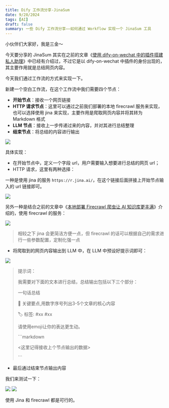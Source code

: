 ```yaml
---
title: Dify 工作流分享-JinaSum
date: 9/28/2024
tags: [AI]
draft: false
summary: 一些 Dify 工作流分享——如何通过 Workflow 实现一个 JinaSum 工具
---
```


小伙伴们大家好，我是三金～

今天要分享的 JinaSum 其实在之前的文章《[使用 dify-on-wechat 中的插件搭建私人助理](http://mp.weixin.qq.com/s?__biz=MzUyODkwNTg3MA==\&mid=2247485369\&idx=1\&sn=566913a7bb22739cebc50bf553f029ab\&chksm=fa686458cd1fed4e39edfddbdb9625eb3c9fd253f69c043bbe8416683c980734f52c0325dd40\&scene=21#wechat_redirect)》中已经有介绍过，不过它是以 dify-on-wechat 中插件的身份出现的，其主要作用就是总结网页内容。

今天我们通过工作流的方式来实现一下。

新建一个空白工作流，在这个工作流中我们需要四个节点：

*   **开始节点**：接收一个网页链接
*   **HTTP 请求节点**：这里可以通过之前我们部署的本地 firecrawl 服务来实现，也可以选择使用 jina 来实现，主要作用是爬取网页内容并将其转为 Markdown 格式
*   **LLM 节点**：接收上一步传递过来的内容，并对其进行总结整理
*   **结束节点**：将总结的内容进行输出

![](https://note.ihsxu.com/api/imgs/1727504618455.webp)

具体实现：

*   在开始节点中，定义一个字段 url，用户需要输入想要进行总结的网页 url；
*   HTTP 请求，这里有两种选择：

一种是使用 jina 的服务 `https://r.jina.ai/`，在这个链接后面拼接上开始节点输入的 url 链接即可。

![](https://note.ihsxu.com/api/imgs/1727504918535.webp)

另外一种是结合之前的文章中《[本地部署 Firecrawl 爬虫让 AI 知识库更丰满](https://mp.weixin.qq.com/s?__biz=MzUyODkwNTg3MA==\&mid=2247485446\&idx=1\&sn=b0680e49ec1a8ac7e3727721fd67536b\&chksm=fa686be7cd1fe2f1a23553e4b4f6aacc9418bf2081656844143d1313eccc3e52b2be09a68442#rd)》介绍的，使用 firecrawl 的服务：

![](https://note.ihsxu.com/api/imgs/1727505311699.webp)

> 相较之下 jina 会更简洁方便一点，但 firecrawl 的话可以根据自己的需求进行一些参数配置，定制化强一点

*   将爬取到的网页内容输出到 LLM 中，在 LLM 中预设好提示词即可：

![](https://note.ihsxu.com/api/imgs/1727505489443.webp)

> 提示词：
>
> 我需要对下面的文本进行总结，总结输出包括以下三个部分：
>
> 一句话总结
>
> 🔑 关键要点,用数字序号列出3-5个文章的核心内容
>
> 🏷 标签: #xx #xx
>
> 请使用emoji让你的表达更生动。
>
>
>
> \`\`\`markdown
>
> <这里记得接收上个节点输出的数据>
>
> \`\`\`

*   最后通过结束节点输出内容

我们来测试一下：

![](https://note.ihsxu.com/api/imgs/1727505958057.webp) ![](https://note.ihsxu.com/api/imgs/1727506982381.webp)

使用 Jina 和 firecrawl 都是可行的。

